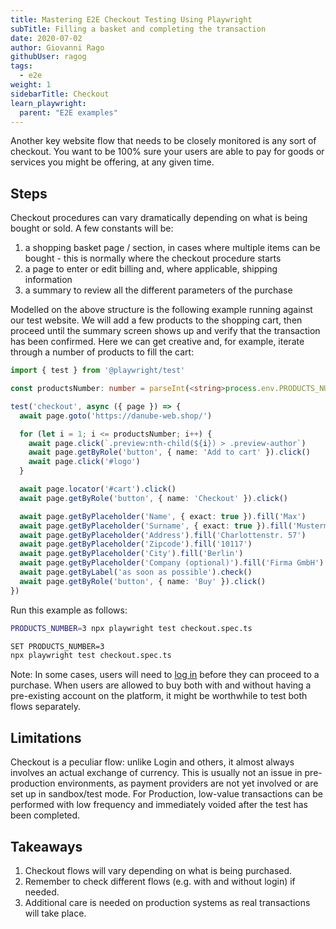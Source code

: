 ```yaml
---
title: Mastering E2E Checkout Testing Using Playwright
subTitle: Filling a basket and completing the transaction
date: 2020-07-02
author: Giovanni Rago
githubUser: ragog
tags:
  - e2e
weight: 1
sidebarTitle: Checkout
learn_playwright:
  parent: "E2E examples"
---
```



<PlaywrightCheckSuiteTryOut />

Another key website flow that needs to be closely monitored is any sort of checkout. You want to be 100% sure your users are able to pay for goods or services you might be offering, at any given time.

## Steps

Checkout procedures can vary dramatically depending on what is being bought or sold. A few constants will be:
1. a shopping basket page / section, in cases where multiple items can be bought - this is normally where the checkout procedure starts
2. a page to enter or edit billing and, where applicable, shipping information
3. a summary to review all the different parameters of the purchase

Modelled on the above structure is the following example running against our test website. We will add a few products to the shopping cart, then proceed until the summary screen shows up and verify that the transaction has been confirmed. Here we can get creative and, for example, iterate through a number of products to fill the cart:

```ts checkout.spec.ts
import { test } from '@playwright/test'

const productsNumber: number = parseInt(<string>process.env.PRODUCTS_NUMBER) || 3

test('checkout', async ({ page }) => {
  await page.goto('https://danube-web.shop/')

  for (let i = 1; i <= productsNumber; i++) {
    await page.click(`.preview:nth-child(${i}) > .preview-author`)
    await page.getByRole('button', { name: 'Add to cart' }).click()
    await page.click('#logo')
  }

  await page.locator('#cart').click()
  await page.getByRole('button', { name: 'Checkout' }).click()

  await page.getByPlaceholder('Name', { exact: true }).fill('Max')
  await page.getByPlaceholder('Surname', { exact: true }).fill('Mustermann')
  await page.getByPlaceholder('Address').fill('Charlottenstr. 57')
  await page.getByPlaceholder('Zipcode').fill('10117')
  await page.getByPlaceholder('City').fill('Berlin')
  await page.getByPlaceholder('Company (optional)').fill('Firma GmbH')
  await page.getByLabel('as soon as possible').check()
  await page.getByRole('button', { name: 'Buy' }).click()
})
```


Run this example as follows:



```sh
PRODUCTS_NUMBER=3 npx playwright test checkout.spec.ts
```


```sh
SET PRODUCTS_NUMBER=3
npx playwright test checkout.spec.ts
```



Note: In some cases, users will need to [log in](/learn/playwright/login-automation/) before they can proceed to a purchase. When users are allowed to buy both with and without having a pre-existing account on the platform, it might be worthwhile to test both flows separately.

## Limitations

Checkout is a peculiar flow: unlike Login and others, it almost always involves an actual exchange of currency. This is usually not an issue in pre-production environments, as payment providers are not yet involved or are set up in sandbox/test mode. For Production, low-value transactions can be performed with low frequency and immediately voided after the test has been completed.

## Takeaways
1. Checkout flows will vary depending on what is being purchased.
2. Remember to check different flows (e.g. with and without login) if needed.
3. Additional care is needed on production systems as real transactions will take place.
